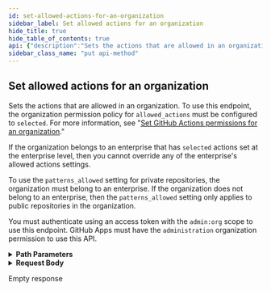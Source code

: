 ```yaml
---
id: set-allowed-actions-for-an-organization
sidebar_label: Set allowed actions for an organization
hide_title: true
hide_table_of_contents: true
api: {"description":"Sets the actions that are allowed in an organization. To use this endpoint, the organization permission policy for `allowed_actions` must be configured to `selected`. For more information, see \"[Set GitHub Actions permissions for an organization](#set-github-actions-permissions-for-an-organization).\"\n\nIf the organization belongs to an enterprise that has `selected` actions set at the enterprise level, then you cannot override any of the enterprise's allowed actions settings.\n\nTo use the `patterns_allowed` setting for private repositories, the organization must belong to an enterprise. If the organization does not belong to an enterprise, then the `patterns_allowed` setting only applies to public repositories in the organization.\n\nYou must authenticate using an access token with the `admin:org` scope to use this endpoint. GitHub Apps must have the `administration` organization permission to use this API.","externalDocs":{"description":"API method documentation","url":"https://docs.github.com/rest/reference/actions#set-allowed-actions-for-an-organization"},"operationId":"actions/set-allowed-actions-organization","parameters":[{"in":"path","name":"org","required":true,"schema":{"type":"string"}}],"requestBody":{"content":{"application/json":{"examples":{"selected_actions":{"value":{"github_owned_allowed":true,"patterns_allowed":["monalisa/octocat@*","docker/*"],"verified_allowed":false}}},"schema":{"properties":{"github_owned_allowed":{"description":"Whether GitHub-owned actions are allowed. For example, this includes the actions in the `actions` organization.","type":"boolean"},"patterns_allowed":{"description":"Specifies a list of string-matching patterns to allow specific action(s). Wildcards, tags, and SHAs are allowed. For example, `monalisa/octocat@*`, `monalisa/octocat@v2`, `monalisa/*`.\"","items":{"type":"string"},"type":"array"},"verified_allowed":{"description":"Whether actions in GitHub Marketplace from verified creators are allowed. Set to `true` to allow all GitHub Marketplace actions by verified creators.","type":"boolean"}},"required":["github_owned_allowed","patterns_allowed","verified_allowed"],"type":"object"}}}},"responses":{"204":{"description":"Empty response"}},"tags":["actions"],"x-github":{"category":"actions","enabledForGitHubApps":true,"githubCloudOnly":false,"previews":[],"subcategory":"permissions"},"method":"put","path":"/orgs/{org}/actions/permissions/selected-actions","servers":[{"url":"https://api.github.com"}],"jsonRequestBodyExample":{"github_owned_allowed":true,"patterns_allowed":["string"],"verified_allowed":true},"info":{"contact":{"name":"Support","url":"https://support.github.com/contact"},"description":"GitHub's v3 REST API.","license":{"name":"MIT","url":"https://spdx.org/licenses/MIT"},"termsOfService":"https://docs.github.com/articles/github-terms-of-service","title":"GitHub v3 REST API","version":"1.1.4","x-apisguru-categories":["collaboration","developer_tools"],"x-logo":{"url":"https://twitter.com/github/profile_image?size=original"},"x-origin":[{"format":"openapi","url":"https://raw.githubusercontent.com/github/rest-api-description/main/descriptions/api.github.com/api.github.com.json","version":"3.0"}],"x-providerName":"github.com"},"postman":{"name":"Set allowed actions for an organization","description":{"content":"Sets the actions that are allowed in an organization. To use this endpoint, the organization permission policy for `allowed_actions` must be configured to `selected`. For more information, see \"[Set GitHub Actions permissions for an organization](#set-github-actions-permissions-for-an-organization).\"\n\nIf the organization belongs to an enterprise that has `selected` actions set at the enterprise level, then you cannot override any of the enterprise's allowed actions settings.\n\nTo use the `patterns_allowed` setting for private repositories, the organization must belong to an enterprise. If the organization does not belong to an enterprise, then the `patterns_allowed` setting only applies to public repositories in the organization.\n\nYou must authenticate using an access token with the `admin:org` scope to use this endpoint. GitHub Apps must have the `administration` organization permission to use this API.","type":"text/plain"},"url":{"path":["orgs",":org","actions","permissions","selected-actions"],"host":["{{baseUrl}}"],"query":[],"variable":[{"disabled":false,"description":{"content":"(Required) ","type":"text/plain"},"type":"any","value":"","key":"org"}]},"header":[{"key":"Content-Type","value":"application/json"}],"method":"PUT","body":{"mode":"raw","raw":"\"\"","options":{"raw":{"language":"json"}}}}}
sidebar_class_name: "put api-method"
---
```



## Set allowed actions for an organization



Sets the actions that are allowed in an organization. To use this endpoint, the organization permission policy for `allowed_actions` must be configured to `selected`. For more information, see &quot;[Set GitHub Actions permissions for an organization](#set-github-actions-permissions-for-an-organization).&quot;

If the organization belongs to an enterprise that has `selected` actions set at the enterprise level, then you cannot override any of the enterprise&#39;s allowed actions settings.

To use the `patterns_allowed` setting for private repositories, the organization must belong to an enterprise. If the organization does not belong to an enterprise, then the `patterns_allowed` setting only applies to public repositories in the organization.

You must authenticate using an access token with the `admin:org` scope to use this endpoint. GitHub Apps must have the `administration` organization permission to use this API.

<details style={{"marginBottom":"1rem"}}><summary style={{}}><strong>Path Parameters</strong></summary><div><ul><ParamsItem className={"paramsItem"} param={{"in":"path","name":"org","required":true,"schema":{"type":"string"}}}></ParamsItem></ul></div></details><details style={{}}><summary style={{"textAlign":"left"}}><strong>Request Body</strong></summary><div style={{"textAlign":"left","marginLeft":"1rem"}}></div><ul style={{"marginLeft":"1rem"}}><SchemaItem collapsible={false} name={"github_owned_allowed"} required={true} schemaDescription={"Whether GitHub-owned actions are allowed. For example, this includes the actions in the `actions` organization."} schemaName={"boolean"} qualifierMessage={undefined}></SchemaItem><SchemaItem collapsible={false} name={"patterns_allowed"} required={true} schemaDescription={"Specifies a list of string-matching patterns to allow specific action(s). Wildcards, tags, and SHAs are allowed. For example, `monalisa/octocat@*`, `monalisa/octocat@v2`, `monalisa/*`.\""} schemaName={"string[]"} qualifierMessage={undefined}></SchemaItem><SchemaItem collapsible={false} name={"verified_allowed"} required={true} schemaDescription={"Whether actions in GitHub Marketplace from verified creators are allowed. Set to `true` to allow all GitHub Marketplace actions by verified creators."} schemaName={"boolean"} qualifierMessage={undefined}></SchemaItem></ul></details><div><ApiTabs><TabItem label={"204"} value={"204"}><div>

Empty response

</div><div></div></TabItem></ApiTabs></div>
      